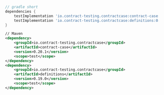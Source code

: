 ```gradle
// gradle short
dependencies {
    testImplementation 'io.contract-testing.contractcase:contract-case:0.20.1'
    testImplementation 'io.contract-testing.contractcase:definitions:0.20.1'
}
```

```xml
// Maven
<dependency>
    <groupId>io.contract-testing.contractcase</groupId>
    <artifactId>contract-case</artifactId>
    <version>0.20.1</version>
    <scope>test</scope>
</dependency>
<dependency>
    <groupId>io.contract-testing.contractcase</groupId>
    <artifactId>definitions</artifactId>
    <version>0.19.0</version>
    <scope>test</scope>
</dependency>
```
